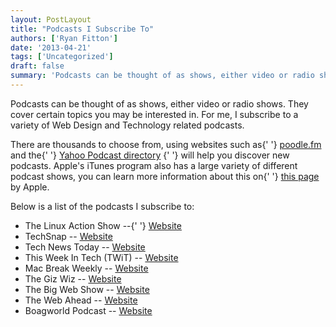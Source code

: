```yaml
---
layout: PostLayout
title: "Podcasts I Subscribe To"
authors: ['Ryan Fitton'] 
date: '2013-04-21'
tags: ['Uncategorized']
draft: false
summary: 'Podcasts can be thought of as shows, either video or radio shows. They cover certain topics you may be interested in. For me, I subscribe to a variety of Web Design and Technology related podcasts. There are thousands to choose from, using websites such as poodle.fm and the Yahoo Podcast directory will help you discover new podcasts. Apple&#8217;s iTunes program also ...'
---
```


Podcasts can be thought of as shows, either video or radio shows. They cover certain topics you may be interested in. For me, I subscribe to a variety of Web Design and Technology related podcasts.

There are thousands to choose from, using websites such as{\' \'} [poodle.fm](http://poodle.fm/) and the{\' \'} [Yahoo Podcast directory](http://dir.yahoo.com/news_and_media/internet_broadcasts/podcasting_and_audioblogging/directories/) {\' \'} will help you discover new podcasts. Apple's iTunes program also has a large variety of different podcast shows, you can learn more information about this on{\' \'} [this page](http://www.apple.com/uk/itunes/podcasts/) by Apple.

Below is a list of the podcasts I subscribe to:

-   The Linux Action Show --{\' \'} [Website](http://www.jupiterbroadcasting.com/show/linuxactionshow/)
-   TechSnap -- [Website](http://www.jupiterbroadcasting.com/show/techsnap/)
-   Tech News Today -- [Website](http://twit.tv/show/tech-news-today/)
-   This Week In Tech (TWiT) -- [Website](http://twit.tv/show/this-week-in-tech/)
-   Mac Break Weekly -- [Website](http://twit.tv/show/macbreak-weekly/)
-   The Giz Wiz -- [Website](http://twit.tv/show/weekly-daily-giz-wiz/)
-   The Big Web Show -- [Website](http://5by5.tv/bigwebshow)
-   The Web Ahead -- [Website](http://5by5.tv/webahead)
-   Boagworld Podcast -- [Website](http://boagworld.com/show/)
